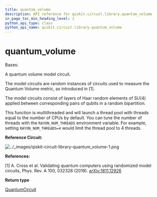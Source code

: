 ```yaml
---
title: quantum_volume
description: API reference for qiskit.circuit.library.quantum_volume
in_page_toc_min_heading_level: 1
python_api_type: class
python_api_name: qiskit.circuit.library.quantum_volume
---
```


<span id="quantum-volume" />

# quantum\_volume

<Class id="qiskit.circuit.library.quantum_volume" isDedicatedPage={true} github="https://github.com/Qiskit/qiskit/tree/main/qiskit/circuit/library/quantum_volume.py#L131-L167" signature="qiskit.circuit.library.quantum_volume(num_qubits, depth=None, seed=None)" modifiers="class">
  Bases:

  A quantum volume model circuit.

  The model circuits are random instances of circuits used to measure the Quantum Volume metric, as introduced in \[1].

  The model circuits consist of layers of Haar random elements of SU(4) applied between corresponding pairs of qubits in a random bipartition.

  This function is multithreaded and will launch a thread pool with threads equal to the number of CPUs by default. You can tune the number of threads with the `RAYON_NUM_THREADS` environment variable. For example, setting `RAYON_NUM_THREADS=4` would limit the thread pool to 4 threads.

  **Reference Circuit:**

  ![../\_images/qiskit-circuit-library-quantum\_volume-1.png](/images/api/qiskit/dev/qiskit-circuit-library-quantum_volume-1.png)

  **References:**

  \[1] A. Cross et al. Validating quantum computers using randomized model circuits, Phys. Rev. A 100, 032328 (2019). [arXiv:1811.12926](https://arxiv.org/abs/1811.12926)

  **Return type**

  [QuantumCircuit](qiskit.circuit.QuantumCircuit "qiskit.circuit.QuantumCircuit")
</Class>

